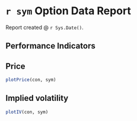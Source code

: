 # `r sym` Option Data Report

Report created @ `r Sys.Date()`.

## Performance Indicators


## Price
```r
plotPrice(con, sym)
```
## Implied volatility
```r
plotIV(con, sym)
```
